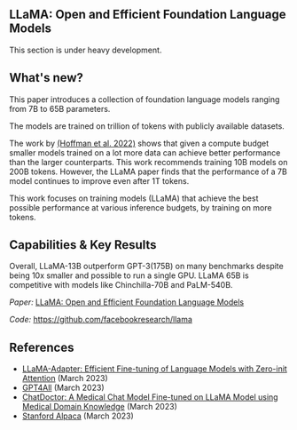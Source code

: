 ## LLaMA: Open and Efficient Foundation Language Models

<Callout emoji="⚠️">
  This section is under heavy development.
</Callout>




## What's new?

This paper introduces a collection of foundation language models ranging from 7B to 65B parameters. 

The models are trained on trillion of tokens with publicly available datasets.

The work by [(Hoffman et al. 2022)](https://arxiv.org/abs/2203.15556) shows that given a compute budget smaller models trained on a lot more data can achieve better performance than the larger counterparts. This work recommends training 10B models on 200B tokens. However, the LLaMA paper finds that the performance of a 7B model continues to improve even after 1T tokens. 

<Screenshot src={LLAMA1} alt="LLAMA1" />

This work focuses on training models (LLaMA) that achieve the best possible performance at various inference budgets, by training on more tokens. 


## Capabilities & Key Results

Overall, LLaMA-13B outperform GPT-3(175B) on many benchmarks despite being 10x smaller and possible to run a single GPU. LLaMA 65B is competitive with models like Chinchilla-70B and PaLM-540B.


*Paper:* [LLaMA: Open and Efficient Foundation Language Models](https://arxiv.org/abs/2302.13971)

*Code:* https://github.com/facebookresearch/llama

## References

- [LLaMA-Adapter: Efficient Fine-tuning of Language Models with Zero-init Attention](https://arxiv.org/abs/2303.16199) (March 2023)
- [GPT4All](https://github.com/nomic-ai/gpt4all) (March 2023)
- [ChatDoctor: A Medical Chat Model Fine-tuned on LLaMA Model using Medical Domain Knowledge](https://arxiv.org/abs/2303.14070) (March 2023)
- [Stanford Alpaca](https://github.com/tatsu-lab/stanford_alpaca) (March 2023)